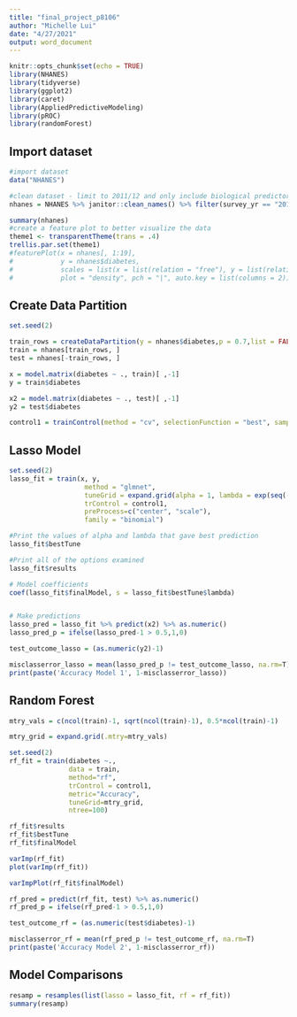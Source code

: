 ```yaml
---
title: "final_project_p8106"
author: "Michelle Lui"
date: "4/27/2021"
output: word_document
---
```


```r
knitr::opts_chunk$set(echo = TRUE)
library(NHANES)
library(tidyverse)
library(ggplot2) 
library(caret)
library(AppliedPredictiveModeling)
library(pROC)
library(randomForest) 
```

## Import dataset

```r
#import dataset
data("NHANES")

#clean dataset - limit to 2011/12 and only include biological predictors, dropped some biological predictors due to excess missing data
nhanes = NHANES %>% janitor::clean_names() %>% filter(survey_yr == "2011_12") %>% select(gender, age, race1, weight, height, bmi, pulse:bp_dia3, direct_chol:urine_flow1, diabetes) %>% drop_na()

summary(nhanes) 
#create a feature plot to better visualize the data
theme1 <- transparentTheme(trans = .4) 
trellis.par.set(theme1)
#featurePlot(x = nhanes[, 1:19],
#            y = nhanes$diabetes,
#            scales = list(x = list(relation = "free"), y = list(relation = "free")),
#            plot = "density", pch = "|", auto.key = list(columns = 2))

```

## Create Data Partition

```r
set.seed(2)

train_rows = createDataPartition(y = nhanes$diabetes,p = 0.7,list = FALSE)
train = nhanes[train_rows, ]
test = nhanes[-train_rows, ]

x = model.matrix(diabetes ~ ., train)[ ,-1]
y = train$diabetes

x2 = model.matrix(diabetes ~ ., test)[ ,-1]
y2 = test$diabetes

control1 = trainControl(method = "cv", selectionFunction = "best", sampling = "down")
```


## Lasso Model
```r
set.seed(2)
lasso_fit = train(x, y, 
                   method = "glmnet",
                   tuneGrid = expand.grid(alpha = 1, lambda = exp(seq(-20, 20,length=100))),
                   trControl = control1,
                   preProcess=c("center", "scale"),
                   family = "binomial") 

#Print the values of alpha and lambda that gave best prediction
lasso_fit$bestTune

#Print all of the options examined
lasso_fit$results

# Model coefficients
coef(lasso_fit$finalModel, s = lasso_fit$bestTune$lambda)


# Make predictions
lasso_pred = lasso_fit %>% predict(x2) %>% as.numeric()
lasso_pred_p = ifelse(lasso_pred-1 > 0.5,1,0)

test_outcome_lasso = (as.numeric(y2)-1)

misclasserror_lasso = mean(lasso_pred_p != test_outcome_lasso, na.rm=T)
print(paste('Accuracy Model 1', 1-misclasserror_lasso))

```

## Random Forest
```r
mtry_vals = c(ncol(train)-1, sqrt(ncol(train)-1), 0.5*ncol(train)-1)

mtry_grid = expand.grid(.mtry=mtry_vals)

set.seed(2)
rf_fit = train(diabetes ~., 
               data = train, 
               method="rf", 
               trControl = control1, 
               metric="Accuracy", 
               tuneGrid=mtry_grid, 
               ntree=100)

rf_fit$results
rf_fit$bestTune
rf_fit$finalModel

varImp(rf_fit)
plot(varImp(rf_fit))

varImpPlot(rf_fit$finalModel)

rf_pred = predict(rf_fit, test) %>% as.numeric()
rf_pred_p = ifelse(rf_pred-1 > 0.5,1,0)

test_outcome_rf = (as.numeric(test$diabetes)-1)

misclasserror_rf = mean(rf_pred_p != test_outcome_rf, na.rm=T)
print(paste('Accuracy Model 2', 1-misclasserror_rf))

```

## Model Comparisons
```r
resamp = resamples(list(lasso = lasso_fit, rf = rf_fit)) 
summary(resamp)
```

